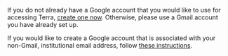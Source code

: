 
If you do not already have a Google account that you would like to use for accessing Terra, [create one now](https://accounts.google.com/SignUp). Otherwise, please use a Gmail account you have already set up.

If you would like to create a Google account that is associated with your non-Gmail, institutional email address, follow [these instructions](https://support.terra.bio/hc/en-us/articles/360029186611).